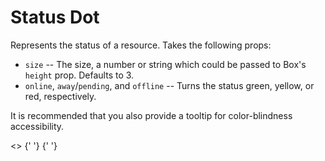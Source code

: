 
<Meta title="Atom/StatusDot" component={StatusDot} />

# Status Dot

Represents the status of a resource. Takes the following props:

- `size` -- The size, a number or string which could be passed to Box's `height` prop. Defaults to 3.
- `online`, `away`/`pending`, and `offline` -- Turns the status green, yellow, or red, respectively.

It is recommended that you also provide a tooltip for color-blindness accessibility.

<Preview>
  <Story name="All Availabilities">
    <>
      <StatusDot online />{' '}
      <StatusDot away />{' '}
      <StatusDot offline />
    </>
  </Story>
</Preview>
